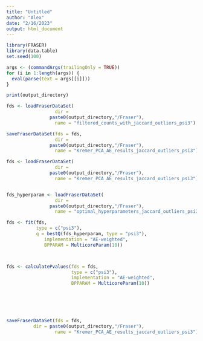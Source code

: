 ```yaml
---
title: "Untitled"
author: "Alex"
date: "2/16/2023"
output: html_document
---
```


```r
library(FRASER)
library(data.table)
set.seed(100)

```

```r
args <- (commandArgs(trailingOnly = TRUE))
for (i in 1:length(args)) {
  eval(parse(text = args[[i]]))
}

```

```r
print(output_directory)


```

```r
fds <- loadFraserDataSet(
                  dir = 
                paste0(output_directory,"/Fraser"),
                  name = "filtered_counts_with_jaccard_outliers_psi3")

saveFraserDataSet(fds = fds,
                  dir =
                paste0(output_directory,"/Fraser"),
                  name = "Kremer_PCA_AE_results_jaccard_outliers_psi3")

fds <- loadFraserDataSet(
                  dir = 
                paste0(output_directory,"/Fraser"),
                  name = "Kremer_PCA_AE_results_jaccard_outliers_psi3")


fds_hyperparam <- loadFraserDataSet(
                  dir = 
                paste0(output_directory,"/Fraser"),
                  name = "optimal_hyperparameters_jaccard_outliers_psi3")


```




```r



fds <- fit(fds,
           type = c("psi3"),
           q = bestQ(fds_hyperparam, type = "psi3"),
              implementation = "AE-weighted",
              BPPARAM = MulticoreParam(10))



fds <- calculatePvalues(fds = fds,
                        type = c("psi3"),
                        implementation = "AE-weighted",
                        BPPARAM = MulticoreParam(10))






saveFraserDataSet(fds = fds, 
          dir = paste0(output_directory,"/Fraser"),
                  name = "Kremer_PCA_AE_results_jaccard_outliers_psi3")
```

